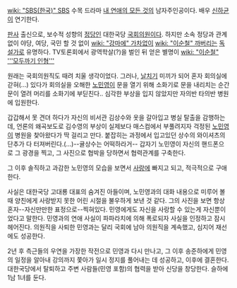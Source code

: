 [[wiki: "SBS(한국)" SBS]] 수목 드라마 [[내 연애의 모든 것]]의 남자주인공이다. 배우 [[신하균]]이 연기한다.

[[판사]] 출신으로, 보수적 성향의 [[정당]]인 대한국당 [[국회의원]]이다. 하지만 소속 정당과 관계없이 야당, 여당, 국민 할 것 없이 [[wiki: "강마에" 가차없이]] [[wiki: "이순철" 까버리는]] [[독설가]]로 유명하다. TV토론회에서 광역학살(?)을 벌인 뒤 얻은 별명이 [[wiki: "이순철" '''모두까기 인형''']]

{{{#!html
<div style="border: 3px solid Orange;padding:10px;margin-bottom:0px"><b style="font-size:18px">주의! 내용 누설이 있습니다.</b>

본 항목과 하위 항목은 <b>작품의 줄거리나 결말, 반전 요소를 설명하고 있습니다.</b>
작품의 내용 누설을 원하지 않는다면 이 문서를 닫아 주세요.</div>}}}


원래는 국회의원직도 때려 치울 생각이었다. 그러나, [[날치기]] 미끼가 되어 혼자 회의실에 갇혀(...) 있다가 회의실을 오해한 [[노민영]]이 문을 열기 위해 소화기로 문을 내리치는 순간 문이 열려 머리를 소화기에 부딛친다.. 심각한 부상을 입지 않았지만 자의반 타의반 병원에 입원한다. 

갑갑해서 못 견뎌 하다가 자신의 비서관 김상수와 옷을 갈아입고 병실 탈출을 감행하는데, 언론의 왜곡보도로 김수영의 부상이 실제보다 매스컴에서 부풀려지자 걱정된 [[노민영]]이 병원을 찾아왔다가 딱 걸리고 만다. 붙잡히는 과정에서 입고있던 상수의 와이셔츠의 단추가 다 터져버린다.(...)--귤상수는 어떡하라거-- 갑자기 노민영이 자신의 핸드폰으로 그 광경을 찍고, 그 사진으로 협박을 당하면서 협력관계를 구축한다.

그 이후 솔직하고 과감한 노민영의 모습을 보면서 [[사랑]]에 빠지고 되고, 적극적으로 구애한다.

사실은 대한국당 고대룡 대표의 숨겨진 아들이며, 노민영과의 대화 내용으로 미루어 볼때 양친에게 사랑받지 못한 어린 시절을 불우하게 보낸 것 같다. 그의 사진을 보면 항상 혼자--자신만만한 표정으로--찍혀있다. 민영에게도 자신을 사랑할 수 있는게 자신뿐이었다고 말한다. 민영과의 연애 사실이 파파라치에 의해 폭로되자 사실을 인정하고 잠시 헤어진다. 의원직을 사퇴한 민영과는 달리 국회에 남아 의원직을 계속했고, 심지어 재선에도 성공한다.

2년 후 측근들의 우연을 가장한 작전으로 민영과 다시 만나고, 그 이후 송준하에게 민영의 일정을 알아내 강의까지 쫓아가 일시 정지를 풀어내는 데 성공하고, 이후에 결혼한다. 대한국당에서 탈퇴하고 주변 사람들(민영 포함)의 협력을 받아 신당을 창당한다. 슬하에 1남 1녀를 둔다.
